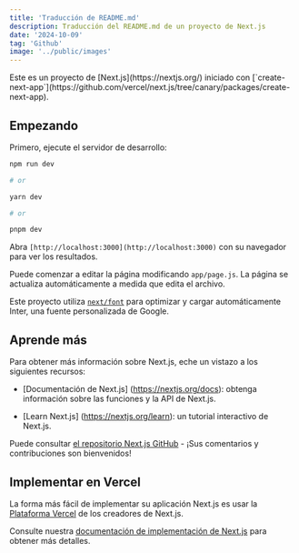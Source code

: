 ```yaml
---
title: 'Traducción de README.md'
description: Traducción del README.md de un proyecto de Next.js
date: '2024-10-09'
tag: 'Github'
image: '../public/images'
---
```

<section style={{borderRadius: '.5rem', padding: '2rem 1rem', backgroundColor: '#cccccc90'}}>
Este es un proyecto de [Next.js](https://nextjs.org/) iniciado con [`create-next-app`](https://github.com/vercel/next.js/tree/canary/packages/create-next-app).

## Empezando

Primero, ejecute el servidor de desarrollo:

```bash
npm run dev

# or

yarn dev

# or

pnpm dev
```

Abra `[http://localhost:3000](http://localhost:3000)` con su navegador para ver los resultados.

Puede comenzar a editar la página modificando `app/page.js`. La página se actualiza automáticamente a medida que edita el archivo.

Este proyecto utiliza [`next/font`](https://nextjs.org/docs/basic-features/font-optimization) para optimizar y cargar automáticamente Inter, una fuente personalizada de Google.

## Aprende más

Para obtener más información sobre Next.js, eche un vistazo a los siguientes recursos:

* [Documentación de Next.js] (https://nextjs.org/docs): obtenga información sobre las funciones y la API de Next.js.

* [Learn Next.js] (https://nextjs.org/learn): un tutorial interactivo de Next.js.

Puede consultar [el repositorio Next.js GitHub](https://github.com/vercel/next.js/) - ¡Sus comentarios y contribuciones son bienvenidos!

## Implementar en Vercel

La forma más fácil de implementar su aplicación Next.js es usar la [Plataforma Vercel](https://vercel.com/new?utm_medium=default-template&filter=next.js&utm_source=create-next-app&utm_campaign=create-next-app-readme) de los creadores de Next.js.

Consulte nuestra [documentación de implementación de Next.js](https://nextjs.org/docs/deployment) para obtener más detalles.
</section>
